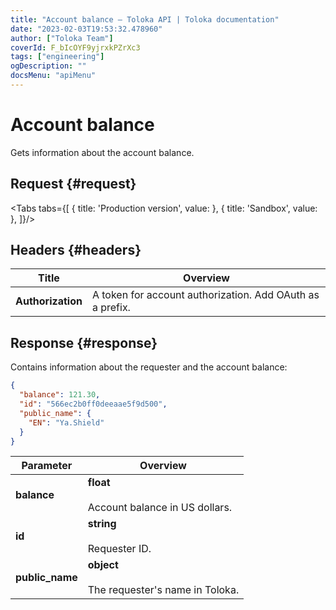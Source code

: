 ```yaml
---
title: "Account balance — Toloka API | Toloka documentation"
date: "2023-02-03T19:53:32.478960"
author: ["Toloka Team"]
coverId: F_bIcOYF9yjrxkPZrXc3
tags: ["engineering"]
ogDescription: ""
docsMenu: "apiMenu"
---
```



# Account balance

<Announce/>

Gets information about the account balance.

## Request {#request}

<Tabs tabs={[
  { title: 'Production version', value: <BalanceList1/> },
  { title: 'Sandbox', value: <BalanceList2/> },
]}/>

## Headers {#headers}

Title | Overview
----- | -----
**Authorization** | A token for account authorization. Add OAuth as a prefix.

## Response {#response}

Contains information about the requester and the account balance:

```json
{
  "balance": 121.30,
  "id": "566ec2b0ff0deeaae5f9d500",
  "public_name": {
    "EN": "Ya.Shield"
  }
}
```

Parameter | Overview
----- | -----
**balance** | **float**<br/><br/>Account balance in US dollars.
**id** | **string**<br/><br/>Requester ID.
**public_name** | **object**<br/><br/>The requester's name in Toloka.